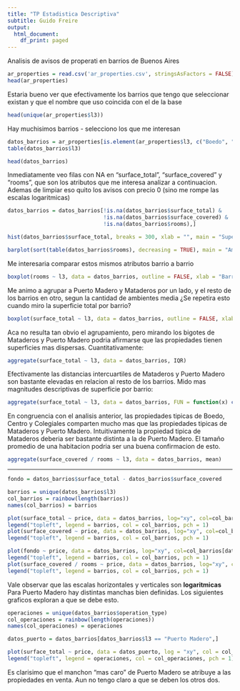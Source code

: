 ```yaml
---
title: "TP Estadistica Descriptiva"
subtitle: Guido Freire
output:
  html_document:
    df_print: paged
---
```

Analisis de avisos de properati en barrios de Buenos Aires

```r
ar_properties = read.csv('ar_properties.csv', stringsAsFactors = FALSE)
head(ar_properties)
```

Estaria bueno ver que efectivamente los barrios que tengo que seleccionar existan y que el nombre que uso coincida con el de la base

```r
head(unique(ar_properties$l3))
```

Hay muchisimos barrios - selecciono los que me interesan

```r
datos_barrios = ar_properties[is.element(ar_properties$l3, c("Boedo", "Colegiales", "Centro / Microcentro", "Mataderos", "Puerto Madero")),]
table(datos_barrios$l3)
```
```r
head(datos_barrios)
```

Inmediatamente veo filas con NA en "surface_total", "surface_covered" y "rooms", que son los atributos que me interesa analizar a continuacion. Ademas de limpiar eso quito los avisos con precio 0 (sino me rompe las escalas logaritmicas)

```r
datos_barrios = datos_barrios[!is.na(datos_barrios$surface_total) &
                              !is.na(datos_barrios$surface_covered) &
                              !is.na(datos_barrios$rooms),]
```

```r
hist(datos_barrios$surface_total, breaks = 300, xlab = "", main = "Superficie total", xlim = c(0, 1000))
```
```r
barplot(sort(table(datos_barrios$rooms), decreasing = TRUE), main = "Ambientes")
```

Me interesaria comparar estos mismos atributos barrio a barrio

```r
boxplot(rooms ~ l3, data = datos_barrios, outline = FALSE, xlab = "Barrio", ylab = "Ambientes")
```

Me animo a agrupar a Puerto Madero y Mataderos por un lado, y el resto de los barrios en otro, segun la cantidad de ambientes media
¿Se repetira esto cuando miro la superficie total por barrio?

```r
boxplot(surface_total ~ l3, data = datos_barrios, outline = FALSE, xlab = "Barrio", ylab = "Superficie total")
```

Aca no resulta tan obvio el agrupamiento, pero mirando los bigotes de Mataderos y Puerto Madero podria afirmarse que las propiedades 
tienen superficies mas dispersas. Cuantitativamente:

```r
aggregate(surface_total ~ l3, data = datos_barrios, IQR)
```

Efectivamente las distancias intercuartiles de Mataderos y Puerto Madero son bastante elevadas en relacion al resto de los barrios. Mido mas magnitudes descriptivas de superficie por barrio:

```r
aggregate(surface_total ~ l3, data = datos_barrios, FUN = function(x) c(promedio = mean(x), mediana = median(x), rango = range(x)))
```

En congruencia con el analisis anterior, las propiedades tipicas de Boedo, Centro y Colegiales comparten mucho mas que las propiedades tipicas de Mataderos y Puerto Madero.
Intuitivamente la propiedad tipica de Mataderos deberia ser bastante distinta a la de Puerto Madero. El tamaño promedio de una habitacion podria ser una buena confirmacion de esto.

```r
aggregate(surface_covered / rooms ~ l3, data = datos_barrios, mean)
```

---

```r
fondo = datos_barrios$surface_total - datos_barrios$surface_covered

barrios = unique(datos_barrios$l3)
col_barrios = rainbow(length(barrios))
names(col_barrios) = barrios

plot(surface_total ~ price, data = datos_barrios, log="xy", col=col_barrios[datos_barrios$l3], main = "Superficie total")
legend("topleft", legend = barrios, col = col_barrios, pch = 1)
plot(surface_covered ~ price, data = datos_barrios, log="xy", col=col_barrios[datos_barrios$l3], main = "Superficie cubierta")
legend("topleft", legend = barrios, col = col_barrios, pch = 1)
```

```r
plot(fondo ~ price, data = datos_barrios, log="xy", col=col_barrios[datos_barrios$l3], main = "Fondo")
legend("topleft", legend = barrios, col = col_barrios, pch = 1)
plot(surface_covered / rooms ~ price, data = datos_barrios, log="xy", col=col_barrios[datos_barrios$l3], ylab = "Habitacion promedio", main = "Habitacion promedio")
legend("topleft", legend = barrios, col = col_barrios, pch = 1)
```

Vale observar que las escalas horizontales y verticales son **logaritmicas**
Para Puerto Madero hay distintas manchas bien definidas. Los siguientes graficos exploran a que se debe esto.

```r
operaciones = unique(datos_barrios$operation_type)
col_operaciones = rainbow(length(operaciones))
names(col_operaciones) = operaciones

datos_puerto = datos_barrios[datos_barrios$l3 == "Puerto Madero",]

plot(surface_total ~ price, data = datos_puerto, log = "xy", col = col_operaciones[datos_puerto$operation_type], main = "Superficie total y precio (Puerto Madero)")
legend("topleft", legend = operaciones, col = col_operaciones, pch = 1)
```

Es clarisimo que el manchon "mas caro" de Puerto Madero se atribuye a las propiedades en venta. Aun no tengo claro a que se deben los otros dos.